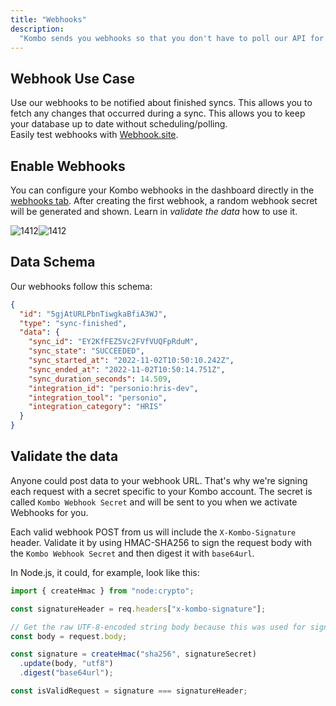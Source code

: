 ```yaml
---
title: "Webhooks"
description:
  "Kombo sends you webhooks so that you don't have to poll our API for changes."
---
```


## Webhook Use Case

Use our webhooks to be notified about finished syncs. This allows you to fetch
any changes that occurred during a sync. This allows you to keep your database
up to date without scheduling/polling.  
Easily test webhooks with [Webhook.site](https://webhook.site/).

## Enable Webhooks

You can configure your Kombo webhooks in the dashboard directly in
the[ webhooks tab](https://app.kombo.dev/env/webhooks). After creating the first
webhook, a random webhook secret will be generated and shown. Learn in _validate
the data_ how to use it.

![1412](/images/ac5c217-c093f3c53f5352fad1549cbfd4f9b5a5a1007dc4629e028f601bbf5d8c799e9f.png "c093f3c53f5352fad1549cbfd4f9b5a5a1007dc4629e028f601bbf5d8c799e9f.png")![1412](/images/ac5c217-c093f3c53f5352fad1549cbfd4f9b5a5a1007dc4629e028f601bbf5d8c799e9f.png "Click to close...")

## Data Schema

Our webhooks follow this schema:

```json JSON
{
  "id": "5gjAtURLPbnTiwgkaBfiA3WJ",
  "type": "sync-finished",
  "data": {
    "sync_id": "EY2KfFEZ5Vc2FVfVUQFpRduM",
    "sync_state": "SUCCEEDED",
    "sync_started_at": "2022-11-02T10:50:10.242Z",
    "sync_ended_at": "2022-11-02T10:50:14.751Z",
    "sync_duration_seconds": 14.509,
    "integration_id": "personio:hris-dev",
    "integration_tool": "personio",
    "integration_category": "HRIS"
  }
}
```

## Validate the data

Anyone could post data to your webhook URL. That's why we're signing each
request with a secret specific to your Kombo account. The secret is called
`Kombo Webhook Secret` and will be sent to you when we activate Webhooks for
you.

Each valid webhook POST from us will include the `X-Kombo-Signature` header.
Validate it by using HMAC-SHA256 to sign the request body with the
`Kombo Webhook Secret` and then digest it with `base64url`.

In Node.js, it could, for example, look like this:

```ts TypeScript
import { createHmac } from "node:crypto";

const signatureHeader = req.headers["x-kombo-signature"];

// Get the raw UTF-8-encoded string body because this was used for signing
const body = request.body;

const signature = createHmac("sha256", signatureSecret)
  .update(body, "utf8")
  .digest("base64url");

const isValidRequest = signature === signatureHeader;
```
